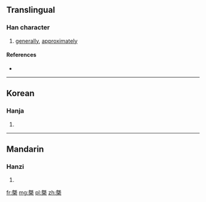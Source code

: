 ==Translingual==

===Han character===
{{Han char|rn=75|rad=木|as=10|sn=14|four=|canj=竹山木 (HUD), X竹山木 (XHUD)}}

# [[generally]], [[approximately]]

====References====
* {{Han ref|kx=0547.060|dkj=15363|dj=0935.030|hdz=21257.010|uh=69E9|ud=27113}}

----

==Korean==

===Hanja===
{{ko-hanja|hangeul=개|eumhun=|rv=gae|mr=kae|y=kay}}

# {{defn|lang=ko|sort=木10}}

----

==Mandarin==

===Hanzi===
{{cmn-hanzi|pin=[[gài]] ([[gai4]])|wg=kai<sup>4</sup>}}

# {{defn|lang=cmn|sort=木10}}

[[fr:槩]]
[[mg:槩]]
[[pl:槩]]
[[zh:槩]]